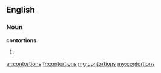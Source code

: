 ==English==

===Noun===
'''contortions'''

# {{plural of|contortion}}

[[ar:contortions]]
[[fr:contortions]]
[[mg:contortions]]
[[my:contortions]]